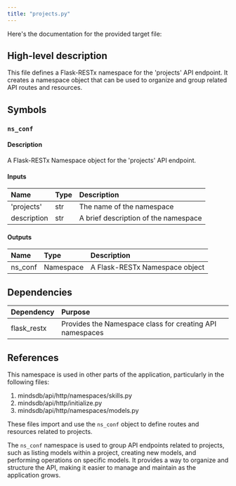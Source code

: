```yaml
---
title: "projects.py"
---
```


Here's the documentation for the provided target file:

## High-level description
This file defines a Flask-RESTx namespace for the 'projects' API endpoint. It creates a namespace object that can be used to organize and group related API routes and resources.

## Symbols

### `ns_conf`
#### Description
A Flask-RESTx Namespace object for the 'projects' API endpoint.

#### Inputs
| Name | Type | Description |
|:-----|:-----|:------------|
| 'projects' | str | The name of the namespace |
| description | str | A brief description of the namespace |

#### Outputs
| Name | Type | Description |
|:-----|:-----|:------------|
| ns_conf | Namespace | A Flask-RESTx Namespace object |

## Dependencies
| Dependency | Purpose |
|:-----------|:--------|
| flask_restx | Provides the Namespace class for creating API namespaces |

## References
This namespace is used in other parts of the application, particularly in the following files:
1. mindsdb/api/http/namespaces/skills.py
2. mindsdb/api/http/initialize.py
3. mindsdb/api/http/namespaces/models.py

These files import and use the `ns_conf` object to define routes and resources related to projects.

The `ns_conf` namespace is used to group API endpoints related to projects, such as listing models within a project, creating new models, and performing operations on specific models. It provides a way to organize and structure the API, making it easier to manage and maintain as the application grows.